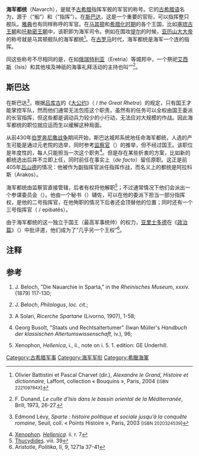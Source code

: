 '''海军都统'''（Navarch），是赋予[[古希腊|古希腊]]指挥军舰的军官的称号。它的[[古希腊语|古希腊语]]名为{{polytonic|ναύαρχος}}，源于{{polytonic|ναῦς}}（“船”）和{{polytonic|ἀρχή}}（“指挥”）。在[[斯巴达|斯巴达]]，这是一个重要的官衔，可以指挥整只舰队。[[雅典|雅典]]也有同样称呼的军官。在[[马其顿|马其顿]]和[[希腊化时期|希腊化时期]]的各个王国，比如[[塞琉古王朝|塞琉古王朝]]和[[托勒密王朝|托勒密王朝]]中，该职即为海军司令。例如在围攻[[提尔|提尔]]的时候，[[亚历山大大帝|亚历山大大帝]]的称号就是马其顿舰队的海军都统<ref>{{fr}}Olivier Battistini et Pascal Charvet (dir.), ''Alexandre le Grand, Histoire et dictionnaire'', Laffont, collection « Bouquins », Paris, 2004 (<small>ISBN 222109784X</small>)</ref>。在[[古罗马|古罗马]]时代，海军都统是海军一个连的指挥。

同这些称号不尽相同的是，在如[[俄瑞特利亚|俄瑞特利亚]]（Eretria）等城邦中，一个祭祀[[艾西斯|艾西斯]]（Isis）和其他埃及神祇的海事礼拜活动的主持也叫“{{polytonic|ναύαρχος}}”<ref>{{fr}}F. Dunand, ''Le culte d'Isis dans le bassin oriental de la Méditerranée'', Brill, 1973, 26-27.</ref>。

==斯巴达==
在斯巴达<ref>{{fr}}Edmond Lévy, ''Sparte : histoire politique et sociale jusqu’à la conquête romaine'', Seuil, coll. « Points Histoire », Paris, 2003 (<small>ISBN 2020324539</small>)</ref>，根据[[吕库古|吕库古]]的《[[大公约|大公约]]》（{{polytonic|μεγάλη ῥήτρα}} / ''the Great Rhetra''）的规定，只有国王才能掌控军队，然而他们通常无法包揽这个职责。虽然有的任务可以全权由国王委派的长官指挥，但这些都是调动兵力较少的小行动，无法应对大规模的作战。因此海军都统的职位就应运而生以缓解这种局面。

从前430年[[伯罗奔尼撒战争|伯罗奔尼撒战争]]期间开始，斯巴达城邦系统地任命海军都统，人选的产生可能是通过元老院的选举，同时参考[[监察官_(斯巴达)|监察官]]（{{polytonic|ἔφοροι}}）的推举，但不经过国王。该职位是年度性的，每人只能担当一次这个职务<ref>[[色诺芬|Xenophon]]. ''[[希腊史_(色诺芬)|Hellenica]]''. ii. r. 7</ref>。但是存在某些折衷的方案，比如新的都统选出后并不立即上任，同时前任在事实上（''de facto''）留任原职。这正是前405年[[吕山德|吕山德]]的情况：他被作为副指挥官派任指挥作战，而名义上的都统是阿拉科斯（Arakos）。

海军都统由监察官直接管辖，后者有权将他解职<ref>[[修昔底德|Thucydides]]. viii. 39</ref>；不过通常情况下他们会派出一个参谋委员会（{{lang|el|ξυμβουλους}}）。他由一个秘书（{{polytonic|ἐπιστολεύς}}）辅佐，可以在他的委派下担当一部分指挥权，是他的二号指挥官，在他殉职的情况下后者还会顶替他的位置；同时还有一个三号指挥官（{{polytonic|ἐπιϐάτης}} / epibatês）。

由于海军都统的这一独立于国王（最高军事统帅）的权力，[[亚里士多德|亚里士多德]]在《[[政治篇|政治篇]]》（{{lang|el|Πολιτικα}}）中批评道，他们成为了“几乎另一个王权”<ref>Aristotle, ''Politika'', II, 9, 1271a 37-41</ref>。

==注释==
<references/>

==参考==
#{{de}}J. Beloch, "Die Nauarchie in Sparta," in the ''Rheinisches Museum'', xxxiv. (1879) 117-130;
#J. Beloch, ''Philologus'', ''loc. cit''.;
#{{it}}A Solari, ''Ricerche Spartane'' (Livorno, 1907), 1-58;
#{{de}}Georg Busolt, "Staats und Rechtsaltertumer" (Iwan Müller's ''Handbuch der klassischen Altertumswissenschaft'', iv.), 96;
#{{en}}Xenophon, ''Hellenica'', i., ii., note on i. 5. 1. edition: GE Underhill. 

[[Category:古希腊军事|Category:古希腊军事]]
[[Category:海军军衔|Category:海军军衔]]
[[Category:希臘海軍|Category:希臘海軍]]
